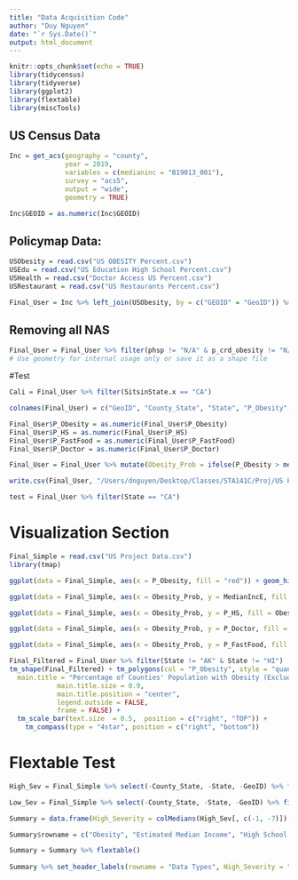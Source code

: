 ```yaml
---
title: "Data Acquisition Code"
author: "Duy Nguyen"
date: "`r Sys.Date()`"
output: html_document
---
```


```r
knitr::opts_chunk$set(echo = TRUE)
library(tidycensus)
library(tidyverse)
library(ggplot2)
library(flextable)
library(miscTools)
```

## US Census Data

```r
Inc = get_acs(geography = "county",
              year = 2019, 
              variables = c(medianinc = "B19013_001"),
              survey = "acs5",
              output = "wide",
              geometry = TRUE)

Inc$GEOID = as.numeric(Inc$GEOID)
```

## Policymap Data:

```r
USObesity = read.csv("US OBESITY Percent.csv")
USEdu = read.csv("US Education High School Percent.csv")
USHealth = read.csv("Doctor Access US Percent.csv")
USRestaurant = read.csv("US Restaurants Percent.csv")
```

```r
Final_User = Inc %>% left_join(USObesity, by = c("GEOID" = "GeoID")) %>% left_join(USEdu, by = c("GEOID" = "GeoID")) %>% left_join(USHealth, by = c("GEOID" = "GeoID")) %>% left_join(USRestaurant, by = c("GEOID" = "GeoID")) %>% select(GEOID, NAME, SitsinState.x, p_crd_obesity, medianincE, phsp, pfood_fastfoodtakeout, p_doctor)
```

## Removing all NAS

```r
Final_User = Final_User %>% filter(phsp != "N/A" & p_crd_obesity != "N/A" & pfood_fastfoodtakeout != "N/A" & p_doctor != "N/A") # Geometry Data cannot be exported as CSV
# Use geometry for internal usage only or save it as a shape file
```

#Test

```r
Cali = Final_User %>% filter(SitsinState.x == "CA")
```

```r
colnames(Final_User) = c("GeoID", "County_State", "State", "P_Obesity", "MedianIncE", "P_HS", "P_FastFood", "P_Doctor", "geometry")

Final_User$P_Obesity = as.numeric(Final_User$P_Obesity)
Final_User$P_HS = as.numeric(Final_User$P_HS)
Final_User$P_FastFood = as.numeric(Final_User$P_FastFood)
Final_User$P_Doctor = as.numeric(Final_User$P_Doctor)
```
```r
Final_User = Final_User %>% mutate(Obesity_Prob = ifelse(P_Obesity > median(P_Obesity), "Higher Severity", "Lower Severity"))
```

```r
write.csv(Final_User, "/Users/dnguyen/Desktop/Classes/STA141C/Proj/US Project Data.csv")
```

```r
test = Final_User %>% filter(State == "CA")
```

# Visualization Section

```r
Final_Simple = read.csv("US Project Data.csv")
library(tmap)
```

```r
ggplot(data = Final_Simple, aes(x = P_Obesity, fill = "red")) + geom_histogram(bins = 30)
```

```r
ggplot(data = Final_Simple, aes(x = Obesity_Prob, y = MedianIncE, fill = Obesity_Prob)) + geom_boxplot() + coord_flip() + labs(title = "Obesity Classification on Median Income", y = "Median Income Estimates", x = "Severity Type") + theme(legend.position = "none")
```

```r
ggplot(data = Final_Simple, aes(x = Obesity_Prob, y = P_HS, fill = Obesity_Prob)) + geom_boxplot() + coord_flip() + labs(title = "Obesity Classification on Percentage of High School Diploma", y = "", x = "Severity Type") + theme(legend.position = "none")

```

```r
ggplot(data = Final_Simple, aes(x = Obesity_Prob, y = P_Doctor, fill = Obesity_Prob)) + geom_boxplot() + coord_flip() + labs(title = "Obesity Classification on Percentage Doctor Care", y = "", x = "Severity Type") + theme(legend.position = "none")
```

```r
ggplot(data = Final_Simple, aes(x = Obesity_Prob, y = P_FastFood, fill = Obesity_Prob)) + geom_boxplot() + coord_flip() + labs(title = "Obesity Classification on Percentage Takeout & Fastfood Restaurants", y = "", x = "Severity Type") + theme(legend.position = "none")
```

```r
Final_Filtered = Final_User %>% filter(State != "AK" & State != "HI")
tm_shape(Final_Filtered) + tm_polygons(col = "P_Obesity", style = "quantile", palette = "Reds", title = "") + tm_layout(
  main.title = "Percentage of Counties' Population with Obesity (Excluding Alaska & Hawaii)", 
            main.title.size = 0.9, 
            main.title.position = "center", 
            legend.outside = FALSE, 
            frame = FALSE) + 
  tm_scale_bar(text.size  = 0.5,  position = c("right", "TOP")) + 
    tm_compass(type = "4star", position = c("right", "bottom"))
```

# Flextable Test

```r
High_Sev = Final_Simple %>% select(-County_State, -State, -GeoID) %>% filter(Obesity_Prob == "Higher Severity")

Low_Sev = Final_Simple %>% select(-County_State, -State, -GeoID) %>% filter(Obesity_Prob == "Lower Severity")

Summary = data.frame(High_Severity = colMedians(High_Sev[, c(-1, -7)]), Low_Severity = colMedians(Low_Sev[, c(-1, -7)])) %>% rownames_to_column()

Summary$rowname = c("Obesity", "Estimated Median Income", "High School Diploma", "Fastfood & Takeout", "Doctor Coverage")

Summary = Summary %>% flextable()
  
Summary %>% set_header_labels(rowname = "Data Types", High_Severity = "High Severity", Low_Severity = "Low Severity")
```